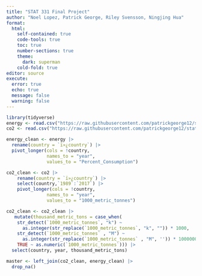 ```yaml
---
title: "STAT 331 Final Project"
author: "Noel Lopez, Patrick George, Riley Svensson, Ningjing Hua"
format: 
  html:
    self-contained: true
    code-tools: true
    toc: true
    number-sections: true
    theme: 
      dark: superman
    cold-fold: true
editor: source
execute: 
  error: true
  echo: true
  message: false
  warning: false
---
```


```r
library(tidyverse)
energy <- read.csv("https://raw.githubusercontent.com/patrickgeorge12/stat-331-PA6/main/eg_fec_rnew_zs.csv", check.names = FALSE)
co2 <- read.csv("https://raw.githubusercontent.com/patrickgeorge12/stat-331-PA6/main/yearly_co2_emissions_1000_tonnes.csv", check.names = FALSE)

```

```r
energy_clean <- energy |>
  rename(country = `ï»¿country`) |>
  pivot_longer(cols = !country,
               names_to = "year",
               values_to = "Percent_Consumption")

co2_clean <- co2 |> 
    rename(country = `ï»¿country`) |>
    select(country,`1989`:`2017`) |>
    pivot_longer(cols = !country,
               names_to = "year",
               values_to = "1000_metric_tonnes")

co2_clean <- co2_clean |>
   mutate(thousand_metric_tons = case_when(
    str_detect(`1000_metric_tonnes`, "k") ~ 
      as.integer(str_replace(`1000_metric_tonnes`, "k", "")) * 1000,
    str_detect(`1000_metric_tonnes` , "M") ~ 
      as.integer(str_replace(`1000_metric_tonnes` , "M", '')) * 1000000,
    TRUE ~ as.numeric(`1000_metric_tonnes`))) |>
  select(country, year, thousand_metric_tons)

master <- left_join(co2_clean, energy_clean) |> 
  drop_na()
```




